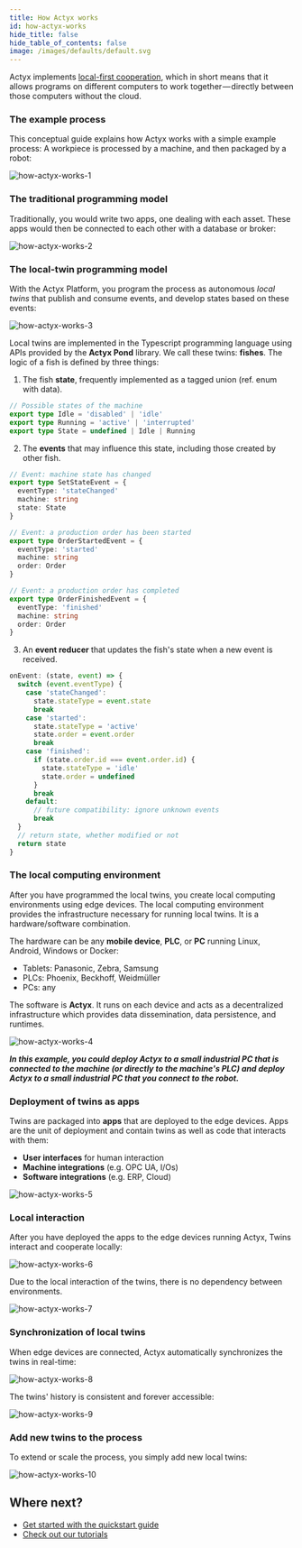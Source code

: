 ```yaml
---
title: How Actyx works
id: how-actyx-works
hide_title: false
hide_table_of_contents: false
image: /images/defaults/default.svg
---
```


Actyx implements [local-first cooperation](https://www.local-first-cooperation.org/), which in short means that it allows programs on different computers to work together — directly between those computers without the cloud.

### The example process

This conceptual guide explains how Actyx works with a simple example process: A workpiece is processed by a machine, and then packaged by a robot:

![how-actyx-works-1](/images/conceptual/how-actyx-works/how-actyx-works-1.png)

### The traditional programming model

Traditionally, you would write two apps, one dealing with each asset. These apps would then be connected to each other with a database or broker:

![how-actyx-works-2](/images/conceptual/how-actyx-works/how-actyx-works-2.png)

### The local-twin programming model

With the Actyx Platform, you program the process as autonomous _local twins_ that publish and consume events, and develop states based on these events:

![how-actyx-works-3](/images/conceptual/how-actyx-works/how-actyx-works-3.png)

Local twins are implemented in the Typescript programming language using APIs provided by the **Actyx Pond** library.
We call these twins: **fishes**. The logic of a fish is defined by three things:

1. The fish **state**, frequently implemented as a tagged union (ref. enum with data).

<!-- prettier-ignore -->
  ```ts
  // Possible states of the machine
  export type Idle = 'disabled' | 'idle'
  export type Running = 'active' | 'interrupted'
  export type State = undefined | Idle | Running
  ```

<!-- markdownlint-disable -->

2. The **events** that may influence this state, including those created by other fish.

<!-- markdownlint-restore -->

<!-- prettier-ignore -->
  ```ts
  // Event: machine state has changed
  export type SetStateEvent = {
    eventType: 'stateChanged'
    machine: string
    state: State
  }

  // Event: a production order has been started
  export type OrderStartedEvent = {
    eventType: 'started'
    machine: string
    order: Order
  }

  // Event: a production order has completed
  export type OrderFinishedEvent = {
    eventType: 'finished'
    machine: string
    order: Order
  }
  ```

<!-- markdownlint-disable -->

3. An **event reducer** that updates the fish's state when a new event is received.

<!-- markdownlint-restore -->

<!-- prettier-ignore -->
  ```ts
  onEvent: (state, event) => {
    switch (event.eventType) {
      case 'stateChanged':
        state.stateType = event.state
        break
      case 'started':
        state.stateType = 'active'
        state.order = event.order
        break
      case 'finished':
        if (state.order.id === event.order.id) {
          state.stateType = 'idle'
          state.order = undefined
        }
        break
      default:
        // future compatibility: ignore unknown events
        break
    }
    // return state, whether modified or not
    return state
  }
  ```

### The local computing environment

After you have programmed the local twins, you create local computing environments using edge devices. The local computing environment provides the infrastructure necessary for running local twins. It is a hardware/software combination.

The hardware can be any **mobile device**, **PLC**, or **PC** running Linux, Android, Windows or Docker:

- Tablets: Panasonic, Zebra, Samsung
- PLCs: Phoenix, Beckhoff, Weidmüller
- PCs: any

The software is **Actyx**. It runs on each device and acts as a decentralized infrastructure which provides data dissemination, data persistence, and runtimes.

![how-actyx-works-4](/images/conceptual/how-actyx-works/how-actyx-works-4.png)

_**In this example, you could deploy Actyx to a small industrial PC that is connected to the machine (or directly to the machine's PLC) and deploy Actyx to a small industrial PC that you connect to the robot.**_

### Deployment of twins as apps

Twins are packaged into **apps** that are deployed to the edge devices. Apps are the unit of deployment and contain twins as well as code that interacts with them:

- **User interfaces** for human interaction
- **Machine integrations** (e.g. OPC UA, I/Os)
- **Software integrations** (e.g. ERP, Cloud)

![how-actyx-works-5](/images/conceptual/how-actyx-works/how-actyx-works-5.png)

### Local interaction

After you have deployed the apps to the edge devices running Actyx, Twins interact and cooperate locally:

![how-actyx-works-6](/images/conceptual/how-actyx-works/how-actyx-works-6.png)

Due to the local interaction of the twins, there is no dependency between environments.

![how-actyx-works-7](/images/conceptual/how-actyx-works/how-actyx-works-7.png)

### Synchronization of local twins

When edge devices are connected, Actyx automatically synchronizes the twins in real-time:

![how-actyx-works-8](/images/conceptual/how-actyx-works/how-actyx-works-8.png)

The twins' history is consistent and forever accessible:

![how-actyx-works-9](/images/conceptual/how-actyx-works/how-actyx-works-9.png)

### Add new twins to the process

To extend or scale the process, you simply add new local twins:

![how-actyx-works-10](/images/conceptual/how-actyx-works/how-actyx-works-10.png)

## Where next?

- [Get started with the quickstart guide](../tutorials/quickstart.mdx)
- [Check out our tutorials](../tutorials/overview.mdx)
